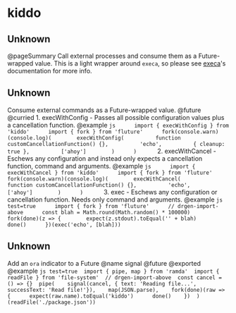 # kiddo



## Unknown

 @pageSummary Call external processes and consume them as a Future-wrapped value.  This is a light wrapper around `execa`, so please see [execa](https://github.com/sindresorhus/execa)'s documentation for more info.


## Unknown

 Consume external commands as a Future-wrapped value.  @future  @curried   1. execWithConfig - Passes all possible configuration values plus a cancellation function.      @example      ```js      import { execWithConfig } from 'kiddo'      import { fork } from 'fluture'      fork(console.warn)(console.log)(        execWithConfig(          function customCancellationFunction() {},          'echo',          { cleanup: true },          ['ahoy']        )      )      ```   2. execWithCancel - Eschews any configuration and instead only expects a cancellation function, command and arguments.      @example      ```js      import { execWithCancel } from 'kiddo'      import { fork } from 'fluture'      fork(console.warn)(console.log)(        execWithCancel(          function customCancellationFunction() {},          'echo',          ['ahoy']        )      )      ```   3. exec - Eschews any configuration or cancellation function. Needs only command and arguments.      @example      ```js test=true      import { fork } from 'fluture'      // drgen-import-above      const blah = Math.round(Math.random() * 100000)      fork(done)(z => {        expect(z.stdout).toEqual('' + blah)        done()      })(exec('echo', [blah]))      ```


## Unknown

 Add an `ora` indicator to a Future  @name signal  @future  @exported  @example  ```js test=true  import { pipe, map } from 'ramda'  import { readFile } from 'file-system'  // drgen-import-above  const cancel = () => {}  pipe(    signal(cancel, { text: 'Reading file...', successText: 'Read file!'}),    map(JSON.parse),    fork(done)(raw => {      expect(raw.name).toEqual('kiddo')      done()    })  )(readFile('./package.json'))  ```
